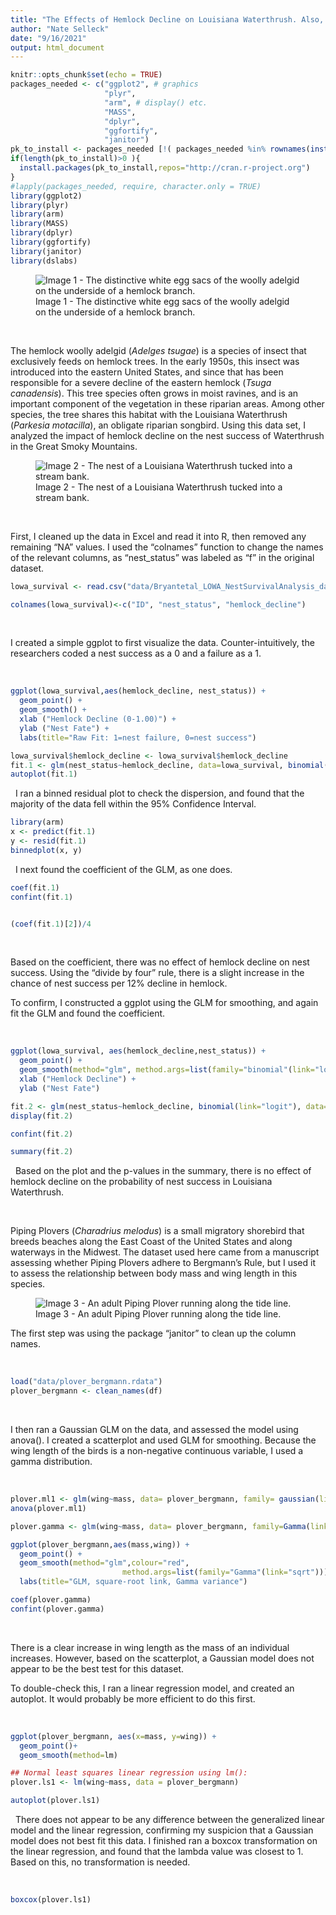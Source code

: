 ```yaml
---
title: "The Effects of Hemlock Decline on Louisiana Waterthrush. Also, there's Piping Plovers"
author: "Nate Selleck"
date: "9/16/2021"
output: html_document
---
```


```r
knitr::opts_chunk$set(echo = TRUE)
packages_needed <- c("ggplot2", # graphics
                     "plyr",
                     "arm", # display() etc.
                     "MASS",
                     "dplyr",
                     "ggfortify",
                     "janitor")
pk_to_install <- packages_needed [!( packages_needed %in% rownames(installed.packages())  )]
if(length(pk_to_install)>0 ){
  install.packages(pk_to_install,repos="http://cran.r-project.org")
}
#lapply(packages_needed, require, character.only = TRUE)
library(ggplot2)
library(plyr)
library(arm)
library(MASS)
library(dplyr)
library(ggfortify)
library(janitor)
library(dslabs)
```

![Image 1 - The distinctive white egg sacs of the woolly adelgid on the underside of a hemlock branch.](images/woolly_adelgid.jpg)


$~$

The hemlock woolly adelgid (*Adelges tsugae*) is a species of insect that exclusively feeds on hemlock trees. In the early 1950s, this insect was introduced into the eastern United States, and since that has been responsible for a severe decline of the eastern hemlock (*Tsuga canadensis*). This tree species often grows in moist ravines, and is an important component of the vegetation in these riparian areas. Among other species, the tree shares this habitat with the Louisiana Waterthrush (*Parkesia motacilla*), an obligate riparian songbird. Using this data set, I analyzed the impact of hemlock decline on the nest success of Waterthrush in the Great Smoky Mountains.  

![Image 2 - The nest of a Louisiana Waterthrush tucked into a stream bank.](images/waterthrush_nest.jpg)

$~$

First, I cleaned up the data in Excel and read it into R, then removed any remaining "NA" values. I used the "colnames" function to change the names of the relevant columns, as "nest_status" was labeled as "f" in the original dataset.  

```r

lowa_survival <- read.csv("data/Bryantetal_LOWA_NestSurvivalAnalysis_data.csv")%>%na.omit(lowa_survival)

colnames(lowa_survival)<-c("ID", "nest_status", "hemlock_decline")

```

$~$

I created a simple ggplot to first visualize the data. Counter-intuitively, the researchers coded a nest success as a 0 and a failure as a 1. 

$~$

```r

ggplot(lowa_survival,aes(hemlock_decline, nest_status)) +
  geom_point() +
  geom_smooth() +
  xlab ("Hemlock Decline (0-1.00)") +
  ylab ("Nest Fate") +
  labs(title="Raw Fit: 1=nest failure, 0=nest success")

```
```r
lowa_survival$hemlock_decline <- lowa_survival$hemlock_decline
fit.1 <- glm(nest_status~hemlock_decline, data=lowa_survival, binomial(link="logit"))
autoplot(fit.1)
```


$~$
I ran a binned residual plot to check the dispersion, and found that the majority of the data fell within the 95% Confidence Interval. 
$~$


```r
library(arm)
x <- predict(fit.1)
y <- resid(fit.1)
binnedplot(x, y)

```


$~$
I next found the coefficient of the GLM, as one does. 
$~$


```r
coef(fit.1)
confint(fit.1)


(coef(fit.1)[2])/4

```

$~$

Based on the coefficient, there was no effect of hemlock decline on nest success. Using the "divide by four" rule, there is a slight increase in the chance of nest success per 12% decline in hemlock. 

To confirm, I constructed a ggplot using the GLM for smoothing, and again fit the GLM and found the coefficient. 

$~$

```r
ggplot(lowa_survival, aes(hemlock_decline,nest_status)) +
  geom_point() +
  geom_smooth(method="glm", method.args=list(family="binomial"(link="logit"))) + 
  xlab ("Hemlock Decline") +
  ylab ("Nest Fate")

```



``` r

fit.2 <- glm(nest_status~hemlock_decline, binomial(link="logit"), data= lowa_survival)
display(fit.2)
```

```r
confint(fit.2)
```

```r
summary(fit.2)
```
$~$
Based on the plot and the p-values in the summary, there is no effect of hemlock decline on the probability of nest success in Louisiana Waterthrush.
$~$


$~$

Piping Plovers (*Charadrius melodus*) is a small migratory shorebird that breeds beaches along the East Coast of the United States and along waterways in the Midwest. The dataset used here came from a manuscript assessing whether Piping Plovers adhere to Bergmann's Rule, but I used it to assess the relationship between body mass and wing length in this species. 


![Image 3 - An adult Piping Plover running along the tide line.](images/piping_plover.jpg)

The first step was using the package "janitor" to clean up the column names.

$~$


```r

load("data/plover_bergmann.rdata")
plover_bergmann <- clean_names(df)


```

$~$

I then ran a Gaussian GLM on the data, and assessed the model using anova(). I created a scatterplot and used GLM for smoothing. Because the wing length of the birds is a non-negative continuous variable, I used a gamma distribution. 

$~$

```r

plover.ml1 <- glm(wing~mass, data= plover_bergmann, family= gaussian(link="identity"))
anova(plover.ml1)

```

```r

plover.gamma <- glm(wing~mass, data= plover_bergmann, family=Gamma(link= "sqrt"))

ggplot(plover_bergmann,aes(mass,wing)) + 
  geom_point() +
  geom_smooth(method="glm",colour="red",
                         method.args=list(family="Gamma"(link="sqrt")))+
  labs(title="GLM, square-root link, Gamma variance")

```

```r
coef(plover.gamma)
confint(plover.gamma)
```

$~$ 

There is a clear increase in wing length as the mass of an individual increases. However, based on the scatterplot, a Gaussian model does not appear to be the best test for this dataset. 

To double-check this, I ran a linear regression model, and created an autoplot. It would probably be more efficient to do this first. 

$~$



```r

ggplot(plover_bergmann, aes(x=mass, y=wing)) + 
  geom_point()+
  geom_smooth(method=lm)

## Normal least squares linear regression using lm(): 
plover.ls1 <- lm(wing~mass, data = plover_bergmann)

autoplot(plover.ls1)

```

$~$
There does not appear to be any difference between the generalized linear model and the linear regression, confirming my suspicion that a Gaussian model does not best fit this data. I finished ran a boxcox transformation on the linear regression, and found that the lambda value was closest to 1. Based on this, no transformation is needed.

$~$

```r
boxcox(plover.ls1)
```


